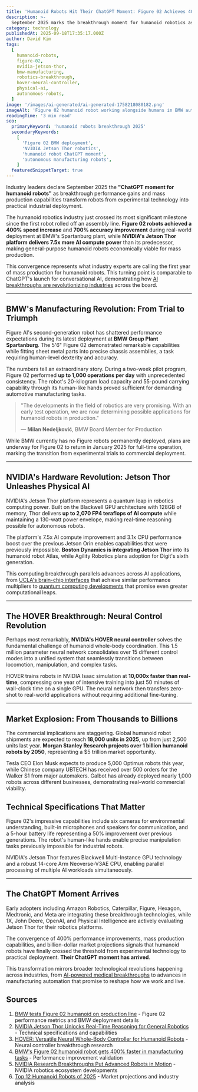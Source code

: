 ```yaml
---
title: 'Humanoid Robots Hit Their ChatGPT Moment: Figure 02 Achieves 400% Speed Boost at BMW While NVIDIA Unleashes Thor Platform'
description: >-
  September 2025 marks the breakthrough moment for humanoid robotics as Figure 02 robots achieve 400% speed improvements in BMW factories while NVIDIA's Jetson Thor platform delivers 7.5x more AI compute power, transforming robots from research projects into production reality.
category: technology
publishedAt: 2025-09-18T17:35:17.000Z
author: David Kim
tags:
  [
    humanoid-robots,
    figure-02,
    nvidia-jetson-thor,
    bmw-manufacturing,
    robotics-breakthrough,
    hover-neural-controller,
    physical-ai,
    autonomous-robots,
  ]
image: '/images/ai-generated/ai-generated-1758218080182.png'
imageAlt: 'Figure 02 humanoid robot working alongside humans in BMW automotive factory environment, showcasing advanced robotic manipulation and precise assembly tasks with professional industrial lighting'
readingTime: '3 min read'
seo:
  primaryKeyword: 'humanoid robots breakthrough 2025'
  secondaryKeywords:
    [
      'Figure 02 BMW deployment',
      'NVIDIA Jetson Thor robotics',
      'humanoid robot ChatGPT moment',
      'autonomous manufacturing robots',
    ]
  featuredSnippetTarget: true
---
```


Industry leaders declare September 2025 the **"ChatGPT moment for humanoid robots"** as breakthrough performance gains and mass production capabilities transform robots from experimental technology into practical industrial deployment.

The humanoid robotics industry just crossed its most significant milestone since the first robot rolled off an assembly line. **Figure 02 robots achieved a 400% speed increase** and **700% accuracy improvement** during real-world deployment at BMW's Spartanburg plant, while **NVIDIA's Jetson Thor platform delivers 7.5x more AI compute power** than its predecessor, making general-purpose humanoid robots economically viable for mass production.

This convergence represents what industry experts are calling the first year of mass production for humanoid robots. This turning point is comparable to ChatGPT's launch for conversational AI, demonstrating how [AI breakthroughs are revolutionizing industries](/technology/ai-agents-revolution-13-billion-market-taking-over-2025) across the board.

---

## BMW's Manufacturing Revolution: From Trial to Triumph

Figure AI's second-generation robot has shattered performance expectations during its latest deployment at **BMW Group Plant Spartanburg**. The 5'6" Figure 02 demonstrated remarkable capabilities while fitting sheet metal parts into precise chassis assemblies, a task requiring human-level dexterity and accuracy.

The numbers tell an extraordinary story. During a two-week pilot program, Figure 02 performed **up to 1,000 operations per day** with unprecedented consistency. The robot's 20-kilogram load capacity and 55-pound carrying capability through its human-like hands proved sufficient for demanding automotive manufacturing tasks.

> "The developments in the field of robotics are very promising. With an early test operation, we are now determining possible applications for humanoid robots in production."
>
> — **Milan Nedeljković**, BMW Board Member for Production

While BMW currently has no Figure robots permanently deployed, plans are underway for Figure 02 to return in January 2025 for full-time operation, marking the transition from experimental trials to commercial deployment.

---

## NVIDIA's Hardware Revolution: Jetson Thor Unleashes Physical AI

NVIDIA's Jetson Thor platform represents a quantum leap in robotics computing power. Built on the Blackwell GPU architecture with 128GB of memory, Thor delivers **up to 2,070 FP4 teraflops of AI compute** while maintaining a 130-watt power envelope, making real-time reasoning possible for autonomous robots.

The platform's 7.5x AI compute improvement and 3.1x CPU performance boost over the previous Jetson Orin enables capabilities that were previously impossible. **Boston Dynamics is integrating Jetson Thor** into its humanoid robot Atlas, while Agility Robotics plans adoption for Digit's sixth generation.

This computing breakthrough parallels advances across AI applications, from [UCLA's brain-chip interfaces](/technology/ucla-brain-chip-paralyzed-patients-4x-faster) that achieve similar performance multipliers to [quantum computing developments](/technology/quantum-computing-2025-commercial-breakthrough) that promise even greater computational leaps.

---

## The HOVER Breakthrough: Neural Control Revolution

Perhaps most remarkably, **NVIDIA's HOVER neural controller** solves the fundamental challenge of humanoid whole-body coordination. This 1.5 million parameter neural network consolidates over 15 different control modes into a unified system that seamlessly transitions between locomotion, manipulation, and complex tasks.

HOVER trains robots in NVIDIA Isaac simulation at **10,000x faster than real-time**, compressing one year of intensive training into just 50 minutes of wall-clock time on a single GPU. The neural network then transfers zero-shot to real-world applications without requiring additional fine-tuning.

---

## Market Explosion: From Thousands to Billions

The commercial implications are staggering. Global humanoid robot shipments are expected to reach **18,000 units in 2025**, up from just 2,500 units last year. **Morgan Stanley Research projects over 1 billion humanoid robots by 2050**, representing a $5 trillion market opportunity.

Tesla CEO Elon Musk expects to produce 5,000 Optimus robots this year, while Chinese company UBTECH has received over 500 orders for the Walker S1 from major automakers. Galbot has already deployed nearly 1,000 robots across different businesses, demonstrating real-world commercial viability.

## Technical Specifications That Matter

Figure 02's impressive capabilities include six cameras for environmental understanding, built-in microphones and speakers for communication, and a 5-hour battery life representing a 50% improvement over previous generations. The robot's human-like hands enable precise manipulation tasks previously impossible for industrial robots.

NVIDIA's Jetson Thor features Blackwell Multi-Instance GPU technology and a robust 14-core Arm Neoverse-V3AE CPU, enabling parallel processing of multiple AI workloads simultaneously.

---

## The ChatGPT Moment Arrives

Early adopters including Amazon Robotics, Caterpillar, Figure, Hexagon, Medtronic, and Meta are integrating these breakthrough technologies, while 1X, John Deere, OpenAI, and Physical Intelligence are actively evaluating Jetson Thor for their robotics platforms.

The convergence of 400% performance improvements, mass production capabilities, and billion-dollar market projections signals that humanoid robots have finally crossed the threshold from experimental technology to practical deployment. **Their ChatGPT moment has arrived**.

This transformation mirrors broader technological revolutions happening across industries, from [AI-powered medical breakthroughs](/health/ai-detects-hidden-consciousness-coma-patients) to advances in manufacturing automation that promise to reshape how we work and live.

## Sources

1. [BMW tests Figure 02 humanoid on production line](https://www.therobotreport.com/bmw-tests-figure-02-humanoid-on-production-line/) - Figure 02 performance metrics and BMW deployment details
2. [NVIDIA Jetson Thor Unlocks Real-Time Reasoning for General Robotics](https://blogs.nvidia.com/blog/jetson-thor-physical-ai-edge/) - Technical specifications and capabilities
3. [HOVER: Versatile Neural Whole-Body Controller for Humanoid Robots](https://hover-versatile-humanoid.github.io/) - Neural controller breakthrough research
4. [BMW's Figure 02 humanoid robot gets 400% faster in manufacturing tasks](https://interestingengineering.com/innovation/humanoid-robot-figure-02-400-speed) - Performance improvement validation
5. [NVIDIA Research Breakthroughs Put Advanced Robots in Motion](https://blogs.nvidia.com/blog/nvidia-research-robotics-icra-2025/) - NVIDIA robotics ecosystem developments
6. [Top 12 Humanoid Robots of 2025](https://humanoidroboticstechnology.com/articles/top-12-humanoid-robots-of-2025/) - Market projections and industry analysis
